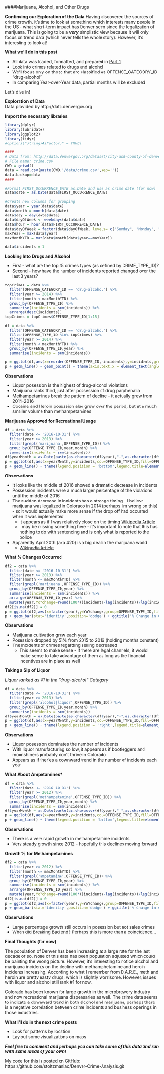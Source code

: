 
####Marijuana, Alcohol, and Other Drugs  

**Continuing our Exploration of the Data**
Having discovered the sources of crime growth, it's time to look at something which interests many people in the US - what short-term impact has Denver seen since the legalization of marijuana. This is going to be a ***very*** simplistic view because it will only focus on trend data (which never tells the whole story). However, it's interesting to look at!

**What we'll do in this post**

* All data was loaded, formatted, and prepared in [Part 1](http://stoltzmaniac.com/crime-analysis-denver-part-1/)
* Look into crimes related to drugs and alcohol
* We'll focus only on those that are classified as OFFENSE_CATEGORY_ID "drug-alcohol"
* In comparing Year-over-Year data, partial months will be excluded

Let's dive in!  

**Exploration of Data**  
Data provided by http://data.denvergov.org

**Import the necessary libraries**

```r
library(dplyr)
library(lubridate)
library(ggplot2)
library(tidyr)
#options("stringsAsFactors" = TRUE)
```  

```r
####
# Data from: http://data.denvergov.org/dataset/city-and-county-of-denver-crime
# File name: crime.csv
CWD = getwd()
data = read.csv(paste(CWD,'/data/crime.csv',sep=''))
data.backup=data
####
```  

```r
#Format FIRST_OCCURRENCE_DATE as.Date and use as crime date (for now)
data$date = as.Date(data$FIRST_OCCURRENCE_DATE)

#Create new columns for grouping
data$year = year(data$date)
data$month = month(data$date)
data$day = day(data$date)
data$dayOfWeek <- weekdays(data$date)
data$hour = hour(data$FIRST_OCCURRENCE_DATE)
data$dayOfWeek = factor(data$dayOfWeek, levels= c("Sunday", "Monday", "Tuesday", "Wednesday", "Thursday", "Friday", "Saturday"))
maxYear = max(data$year)
maxMonthYTD = max(data$month[data$year==maxYear])

data$incidents = 1

```  

**Looking Into Drugs and Alcohol**  

* First - what are the top 15 crimes types (as defined by CRIME_TYPE_ID)?
* Second - how have the number of incidents reported changed over the last 3 years?   

```r
topCrimes = data %>%
  filter(OFFENSE_CATEGORY_ID == 'drug-alcohol') %>%
  filter(year >= 2014) %>%
  filter(month < maxMonthYTD) %>%
  group_by(OFFENSE_TYPE_ID) %>%
  summarise(incidents = sum(incidents)) %>%
  arrange(desc(incidents))
topCrimes = topCrimes$OFFENSE_TYPE_ID[1:15]

df = data %>%
  filter(OFFENSE_CATEGORY_ID == 'drug-alcohol') %>%
  filter(OFFENSE_TYPE_ID %in% topCrimes) %>%
  filter(year >= 2014) %>%
  filter(month < maxMonthYTD) %>%
  group_by(OFFENSE_TYPE_ID,year) %>%
  summarise(incidents = sum(incidents))

p = ggplot(df,aes(x=reorder(OFFENSE_TYPE_ID,-incidents),y=incidents,group=factor(year),col=factor(year)))
p + geom_line() + geom_point() + theme(axis.text.x = element_text(angle = 45,hjust=1)) + ggtitle(paste("Annual Incidents Reported")) + labs(x = "OFFENSE CATEGORY")

```
  
  
**Observations**

* Liquor posession is the highest of drug-alcohol violations
* Marijuana ranks third, just after possession of drug parphenalia
* Methampetamines break the pattern of decline - it actually grew from 2014-2016
* Cocaine and Heroin posession also grew over the period, but at a much smaller volume than methampetamines  


**Marijuana Approved for Recreational Usage**  

```r
df = data %>%
  filter(date <= '2016-10-31') %>%
  filter(year >= 2013) %>%
  filter(grepl('marijuana',OFFENSE_TYPE_ID)) %>%
  group_by(OFFENSE_TYPE_ID,year,month) %>%
  summarise(incidents = sum(incidents))
df$yearMonth = as.Date(paste(as.character(df$year),"-",as.character(df$month),"-01",sep=''))
p = ggplot(df,aes(x=yearMonth,y=incidents,col=OFFENSE_TYPE_ID,fill=OFFENSE_TYPE_ID))
p + geom_line() + theme(legend.position = 'bottom',legend.title=element_blank()) + ggtitle(expression(atop(paste("Incidents With 'Marijuana' Classification"),atop(italic('Note Spikes in Posession of Marijuana on April 20th of Each Year and Sharp Drop-off in 2016'),"")))) + labs(x='Year by Month')

```

**Observations**  

* It looks like the middle of 2016 showed a dramatic decrease in incidents
* Possession incidents were a much larger percentage of the violations until the middle of 2016
* The sudden decrease in incidents has a strange timing - I believe marijuana was legalized in Colorado in 2014 (perhaps I'm wrong on this) - so it would actually make more sense if the drop off had occurred when it was implemented
  * It appears as if I was relatively close on the timing [Wikipedia Article](https://en.wikipedia.org/wiki/Cannabis_in_Colorado)
  * I may be missing something here - it's important to note that this has nothing to do with sentencing and is only what is reported to the police
* Apparently April 20th (aka 420) is a big deal in the marijuana world
  * [Wikipedia Article](https://en.wikipedia.org/wiki/420_(cannabis_culture))
  
**What % Changes Occurred**  

```r
df2 = data %>%
  filter(date <= '2016-10-31') %>%
  filter(year >= 2013) %>%
  filter(month <= maxMonthYTD) %>%
  filter(grepl('marijuana',OFFENSE_TYPE_ID)) %>%
  group_by(OFFENSE_TYPE_ID,year) %>%
  summarise(incidents = sum(incidents)) %>%
  arrange(OFFENSE_TYPE_ID,year) %>%
  mutate(year,YoYchange=round(100*((incidents-lag(incidents))/lag(incidents))),0) 
df2[is.na(df2)] = 0
p = ggplot(df2,aes(x=factor(year),y=YoYchange,group=OFFENSE_TYPE_ID,fill=OFFENSE_TYPE_ID,label=YoYchange))
p + geom_bar(stat='identity',position='dodge') + ggtitle('% Change in Crime Incidents vs Previous Year') + xlab('Year') + ylab('YoY % Change in Incidents') + theme(plot.title = element_text(hjust = 0.5)) + guides(fill = guide_legend(title='Year')) + geom_text(position = position_dodge(width=1),col='black',size=5,fontface='bold')
```
  
  
**Observations**  

* Marijuana cultivation grew each year
* Posession dropped by 51% from 2015 to 2016 (holding months constant)
* The incidents of crimes regarding selling decreased
  * This seems to make sense - if there are legal channels, it would make sense to take advantage of them as long as the financial incentives are in place as well


**Taking a Sip of Liquor**  

*Liquor ranked as #1 in the "drug-alcohol" Category*

```r
df = data %>%
  filter(date <= '2016-10-31') %>%
  filter(year >= 2013) %>%
  filter(grepl('alcohol|liquor',OFFENSE_TYPE_ID)) %>%
  group_by(OFFENSE_TYPE_ID,year,month) %>%
  summarise(incidents = sum(incidents))
df$yearMonth = as.Date(paste(as.character(df$year),"-",as.character(df$month),"-01",sep=''))
p = ggplot(df,aes(x=yearMonth,y=incidents,col=OFFENSE_TYPE_ID,fill=OFFENSE_TYPE_ID))
p + geom_line() + theme(legend.position = 'right',legend.title=element_blank()) + ggtitle(expression(atop(paste("Incidents With 'Liquor' Classification"),atop(italic('Note Declining Trend in Liquor Incidents'),"")))) + labs(x='Year by Month')

```


**Observations**  

* Liquor posession dominates the number of incidents
* With liquor manufacturing so low, it appears as if bootleggers and moonshiners probably don't thrive in Colorado
* Appears as if ther'es a downward trend in the number of incidents each year

**What About Ampetamines?**  

```r
df = data %>%
  filter(date <= '2016-10-31') %>%
  filter(year >= 2012) %>%
  filter(grepl('methampetamine',OFFENSE_TYPE_ID)) %>%
  group_by(OFFENSE_TYPE_ID,year,month) %>%
  summarise(incidents = sum(incidents))
df$yearMonth = as.Date(paste(as.character(df$year),"-",as.character(df$month),"-01",sep=''))
p = ggplot(df,aes(x=yearMonth,y=incidents,col=OFFENSE_TYPE_ID,fill=OFFENSE_TYPE_ID))
p + geom_line() + theme(legend.position = 'bottom',legend.title=element_blank()) + ggtitle(expression(atop(paste("Incidents With 'Methampetamine' Classification"),atop(italic('Note Posession Increasing Much Faster Than Selling'),"")))) + labs(x='Year by Month')
```
  

**Observations**  

* There is a very rapid growth in methampetamine incidents
* Very steady growth since 2012 - hopefully this declines moving forward  

**Growth % for Methampetamines**
```r
df2 = data %>%
  filter(year >= 2012) %>%
  filter(month <= maxMonthYTD) %>%
  filter(grepl('ampetamine',OFFENSE_TYPE_ID)) %>%
  group_by(OFFENSE_TYPE_ID,year) %>%
  summarise(incidents = sum(incidents)) %>%
  arrange(OFFENSE_TYPE_ID,year) %>%
  mutate(year,YoYchange=round(100*((incidents-lag(incidents))/lag(incidents))),0) 
df2[is.na(df2)] = 0
p = ggplot(df2,aes(x=factor(year),y=YoYchange,group=OFFENSE_TYPE_ID,fill=OFFENSE_TYPE_ID,label=YoYchange))
p + geom_bar(stat='identity',position='dodge') + ggtitle('% Change in Crime Incidents vs Previous Year') + xlab('Year') + ylab('YoY % Change in Incidents') + theme(plot.title = element_text(hjust = 0.5)) + guides(fill = guide_legend(title='Year')) + geom_text(position = position_dodge(width=1),col='black',size=5,fontface='bold')
```


**Observations**  

* Large percentage growth still occurs in posession but not sales crimes
* When did Breaking Bad end? Perhaps this is more than a coincidence...  


**Final Thoughts (for now)**  

The population of Denver has been increasing at a large rate for the last decade or so. None of this data has been population adjusted which could be painting the wrong picture. However, it's interesting to notice alcohol and marijuana incidents on the decline with methamphetamine and heroin incidents increasing. According to what I remember from D.A.R.E., meth and heroin are pretty nasty drugs, which is slightly worrisome. However, issues with liquor and alcohol still rank #1 for now.  

Colorado has been known for large growth in the microbrewery industry and now recreational marijuana dispensaries as well. The crime data seems to indicate a downward trend in both alcohol and marijuana, perhaps there is a negative correlation between crime incidents and business openings in those industries. 


**What I'll do in the next crime posts**  

* Look for patterns by location
* Lay out some visualizations on maps


***Feel free to comment and perhaps you can take some of this data and run with some ideas of your own!***

My code for this is posted on GitHub:  
https://github.com/stoltzmaniac/Denver-Crime-Analysis.git